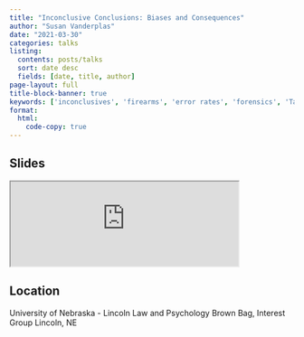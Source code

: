 ```yaml
---
title: "Inconclusive Conclusions: Biases and Consequences"
author: "Susan Vanderplas"
date: "2021-03-30"
categories: talks
listing:
  contents: posts/talks
  sort: date desc
  fields: [date, title, author]
page-layout: full
title-block-banner: true
keywords: ['inconclusives', 'firearms', 'error rates', 'forensics', 'Talk']
format:
  html:
    code-copy: true
---
```

 
## Slides

<iframe src='https://srvanderplas.github.io/Presentations/2021-LawPsych-Inconclusives/#1' height='auto' width='80%'>
                        </iframe>
## Location
University of Nebraska - Lincoln
Law and Psychology Brown Bag, Interest Group
Lincoln, NE
